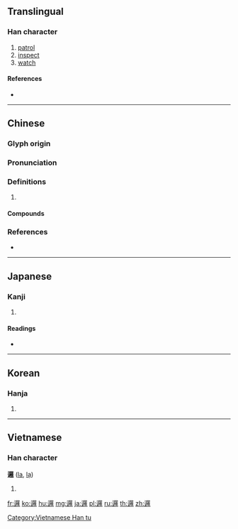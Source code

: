 {{character info/new}}
{{also|逻}}
==Translingual==

===Han character===
{{Han char|rn=162|rad=辵|as=19|sn=23|four=36301|canj=YWLG}}

# [[patrol]]
# [[inspect]]
# [[watch]]

====References====
* {{Han ref|kx=1267.360|dkj=39259|dj=1766.290|hdz=63896.130|uh=908F|ud=37007|bh=C5DE|bd=50654}}

----

==Chinese==
{{zh-forms|s=逻}}

===Glyph origin===
{{Han etym}}

===Pronunciation===
{{zh-pron
|m=luó
|c=lo4,lo6
|h=pfs=lò
|mn=lô
|mc=y
|oc=y
|cat=
}}

===Definitions===
{{zh-hanzi}}

# {{rfdef|zh}}

====Compounds====
{{zh-der|不合邏輯|傳統邏輯|價值邏輯|合邏輯|拽巷邏街|海上巡邏|當直巡邏|符號邏輯|簸邏|街邏|詗邏|語言邏輯|辟邏|辯證邏輯|巡邏|巡邏箱|巡邏艇|逼邏|邏卒|邏娑|邏所|邏摣兒|邏輯|邏輯主語|邏輯代數|邏輯學|邏輯常項|邏輯設計|邏輯運算|邏輯重音|邏輯閘|邏逤檀|邏騎|鈔邏}}

===References===
* {{R:yue:Hanzi}}

----

==Japanese==

===Kanji===
{{ja-kanji|grade=|rs=辵19}}

# {{defn|lang=ja|sort=辵19}}

====Readings====
* {{ja-readings|on=[[ら]] (ra)|kun=[[めぐる]] (meguru)|nanori=}}

----

==Korean==

===Hanja===
{{ko-hanja|hangeul=[[라]]>[[나]]|eumhun=|rv=ra>na|mr=ra>na|y=la>na}}

# {{defn|lang=ko|sort=辵19}}

----

==Vietnamese==

===Han character===
'''邏''' ([[la]], [[lạ]])

# {{defn|vi}}

[[Category:Vietnamese Han tu]]

[[fr:邏]]
[[ko:邏]]
[[hu:邏]]
[[mg:邏]]
[[ja:邏]]
[[pl:邏]]
[[ru:邏]]
[[th:邏]]
[[zh:邏]]